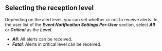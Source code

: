 ## Selecting the reception level

Depending on the alert level, you can set whether or not to receive alerts. In the user list of the **_Event Notification Settings Per-User_** section, select **_All_** or **_Critical_** as the **_Level_**.

- **_All_**: All alerts can be received.
- **_Fatal_**: Alerts in critical level can be received.

